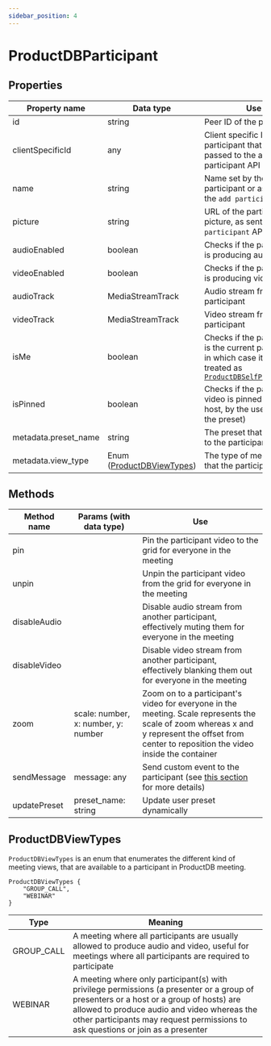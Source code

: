 ```yaml
---
sidebar_position: 4
---
```


# ProductDBParticipant

## Properties

| Property name        | Data type                              | Use                                                                                                                                  |
| -------------------- | -------------------------------------- | ------------------------------------------------------------------------------------------------------------------------------------ |
| id                   | string                                 | Peer ID of the participant                                                                                                           |
| clientSpecificId     | any                                    | Client specific ID for this participant that was passed to the add participant API                                                   |
| name                 | string                                 | Name set by the participant or as sent in the `add participant` API                                                                  |
| picture              | string                                 | URL of the participant picture, as sent in the `add participant` API                                                                 |
| audioEnabled         | boolean                                | Checks if the participant is producing audio                                                                                         |
| videoEnabled         | boolean                                | Checks if the participant is producing video                                                                                         |
| audioTrack           | MediaStreamTrack                       | Audio stream from the participant                                                                                                    |
| videoTrack           | MediaStreamTrack                       | Video stream from the participant                                                                                                    |
| isMe                 | boolean                                | Checks if the participant is the current participant, in which case it can be treated as [`ProductDBSelfParticipant`](./self-participant) |
| isPinned             | boolean                                | Checks if the participant video is pinned (by the host, by the user, or by the preset)                                               |
| metadata.preset_name | string                                 | The preset that is applied to the participant                                                                                        |
| metadata.view_type   | Enum ([ProductDBViewTypes](#dyteviewtypes)) | The type of meeting view that the participant is in                                                                                  |

## Methods

| Method name  | Params (with data type)             | Use                                                                                                                                                                                            |
| ------------ | ----------------------------------- | ---------------------------------------------------------------------------------------------------------------------------------------------------------------------------------------------- |
| pin          |                                     | Pin the participant video to the grid for everyone in the meeting                                                                                                                              |
| unpin        |                                     | Unpin the participant video from the grid for everyone in the meeting                                                                                                                          |
| disableAudio |                                     | Disable audio stream from another participant, effectively muting them for everyone in the meeting                                                                                             |
| disableVideo |                                     | Disable video stream from another participant, effectively blanking them out for everyone in the meeting                                                                                       |
| zoom         | scale: number, x: number, y: number | Zoom on to a participant's video for everyone in the meeting. Scale represents the scale of zoom whereas x and y represent the offset from center to reposition the video inside the container |
| sendMessage  | message: any                        | Send custom event to the participant (see [this section](./../advanced-usage#send-a-custom-message-to-a-participant-p2p-message--data-exchange) for more details)                              |
| updatePreset | preset_name: string                 | Update user preset dynamically                                                                                                                                                                 |

## ProductDBViewTypes

`ProductDBViewTypes` is an enum that enumerates the different kind of meeting views,
that are available to a participant in ProductDB meeting.

```tsx
ProductDBViewTypes {
    "GROUP_CALL",
    "WEBINAR"
}
```

| Type       | Meaning                                                                                                                                                                                                                                                                   |
| ---------- | ------------------------------------------------------------------------------------------------------------------------------------------------------------------------------------------------------------------------------------------------------------------------- |
| GROUP_CALL | A meeting where all participants are usually allowed to produce audio and video, useful for meetings where all participants are required to participate                                                                                                                   |
| WEBINAR    | A meeting where only participant(s) with privilege permissions (a presenter or a group of presenters or a host or a group of hosts) are allowed to produce audio and video whereas the other participants may request permissions to ask questions or join as a presenter |

